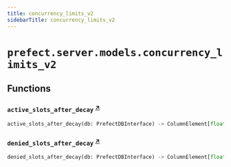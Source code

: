 ```yaml
---
title: concurrency_limits_v2
sidebarTitle: concurrency_limits_v2
---
```


# `prefect.server.models.concurrency_limits_v2`

## Functions

### `active_slots_after_decay` <sup><a href="https://github.com/PrefectHQ/prefect/blob/main/src/prefect/server/models/concurrency_limits_v2.py#L12" target="_blank">↗</a></sup>

```python
active_slots_after_decay(db: PrefectDBInterface) -> ColumnElement[float]
```

### `denied_slots_after_decay` <sup><a href="https://github.com/PrefectHQ/prefect/blob/main/src/prefect/server/models/concurrency_limits_v2.py#L24" target="_blank">↗</a></sup>

```python
denied_slots_after_decay(db: PrefectDBInterface) -> ColumnElement[float]
```
